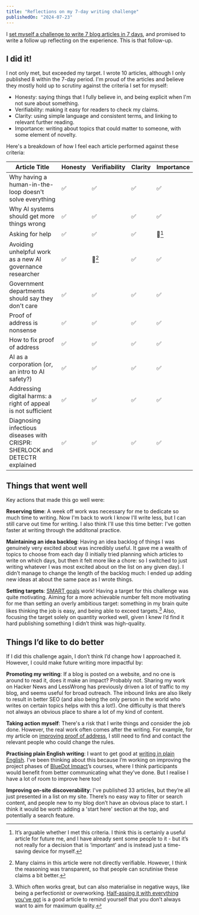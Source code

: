 ```yaml
---
title: "Reflections on my 7-day writing challenge"
publishedOn: "2024-07-23"
---
```


I [set myself a challenge to write 7 blog articles in 7 days](../7-blogs-7-days/), and promised to write a follow up reflecting on the experience. This is that follow-up.

## I did it!

I not only met, but exceeded my target. I wrote 10 articles, although I only published 8 within the 7-day period. I'm proud of the articles and believe they mostly hold up to scrutiny against the criteria I set for myself:

* Honesty: saying things that I fully believe in, and being explicit when I'm not sure about something.
* Verifiability: making it easy for readers to check my claims.
* Clarity: using simple language and consistent terms, and linking to relevant further reading.
* Importance: writing about topics that could matter to someone, with some element of novelty.

Here's a breakdown of how I feel each article performed against these criteria:

| Article Title | Honesty | Verifiability | Clarity | Importance |
|---------------|---------|---------------|---------|------------|
| Why having a human-in-the-loop doesn't solve everything | ✅ | ✅ | ✅ | ✅ |
| Why AI systems should get more things wrong | ✅ | ✅ | ✅ | ✅ |
| Asking for help | ✅ | ✅ | ✅ | 🤷[^1] |
| Avoiding unhelpful work as a new AI governance researcher | ✅ | 🤷[^2] | ✅ | ✅ |
| Government departments should say they don't care | ✅ | ✅ | ✅ | ✅ |
| Proof of address is nonsense | ✅ | ✅ | ✅ | ✅ |
| How to fix proof of address | ✅ | ✅ | ✅ | ✅ |
| AI as a corporation (or, an intro to AI safety?) | ✅ | ✅ | ✅ | ✅ |
| Addressing digital harms: a right of appeal is not sufficient | ✅ | ✅ | ✅ | ✅ |
| Diagnosing infectious diseases with CRISPR: SHERLOCK and DETECTR explained | ✅ | ✅ | ✅ | ✅ |

## Things that went well

Key actions that made this go well were:

**Reserving time**: A week off work was necessary for me to dedicate so much time to writing. Now I'm back to work I know I'll write less, but I can still carve out time for writing. I also think I'll use this time better: I've gotten faster at writing through the additonal practice.

**Maintaining an idea backlog**: Having an idea backlog of things I was genuinely very excited about was incredibly useful. It gave me a wealth of topics to choose from each day (I initially tried planning which articles to write on which days, but then it felt more like a chore: so I switched to just writing whatever I was most excited about on the list on any given day). I didn’t manage to change the length of the backlog much: I ended up adding new ideas at about the same pace as I wrote things.

**Setting targets**: [SMART goals](https://www.atlassian.com/blog/productivity/how-to-write-smart-goals) work! Having a target for this challenge was quite motivating. Aiming for a more achievable number felt more motivating for me than setting an overly ambitious target: something in my brain quite likes thinking the job is easy, and being able to exceed targets.[^3] Also, focusing the target solely on quantity worked well, given I knew I’d find it hard publishing something I didn’t think was high-quality.

## Things I’d like to do better

If I did this challenge again, I don’t think I’d change how I approached it. However, I could make future writing more impactful by:

**Promoting my writing**: If a blog is posted on a website, and no one is around to read it, does it make an impact? Probably not. Sharing my work on Hacker News and LessWrong has previously driven a lot of traffic to my blog, and seems useful for broad outreach. The inbound links are also likely to result in better SEO (and also being the only person in the world who writes on certain topics helps with this a lot!). One difficulty is that there’s not always an obvious place to share a lot of my kind of content.

**Taking action myself**: There's a risk that I write things and consider the job done. However, the real work often comes after the writing. For example, for my article on [improving proof of address](https://adamjones.me/blog/poa-better/), I still need to find and contact the relevant people who could change the rules.

**Practising plain English writing**: I want to get good at [writing in plain English](https://www.plainenglish.co.uk/how-to-write-in-plain-english.html). I’ve been thinking about this because I’m working on improving the project phases of [BlueDot Impact](https://bluedot.org/)’s courses, where I think participants would benefit from better communicating what they’ve done. But I realise I have a lot of room to improve here too!

**Improving on-site discoverability**: I've published 33 articles, but they’re all just presented in a list on my site. There’s no easy way to filter or search content, and people new to my blog don’t have an obvious place to start. I think it would be worth adding a 'start here' section at the top, and potentially a search feature.

[^1]:
    It’s arguable whether I met this criteria. I think this is certainly a useful article for future me, and I have already sent some people to it - but it’s not really for a decision that is ‘important’ and is instead just a time-saving device for myself.

[^2]:
    Many claims in this article were not directly verifiable. However, I think the reasoning was transparent, so that people can scrutinise these claims a bit better.

[^3]:
    Which often works great, but can also materialise in negative ways, like being a perfectionist or overworking. [Half-assing it with everything you've got](https://mindingourway.com/half-assing-it-with-everything-youve-got/) is a good article to remind yourself that you don’t always want to aim for maximum quality.
